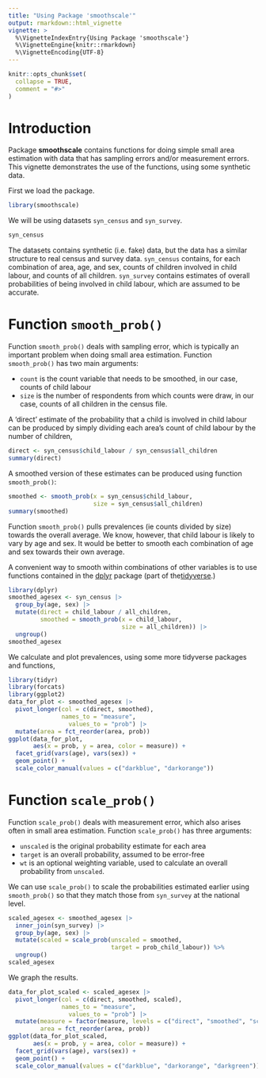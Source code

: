 ```yaml
---
title: "Using Package 'smoothscale'"
output: rmarkdown::html_vignette
vignette: >
  %\VignetteIndexEntry{Using Package 'smoothscale'}
  %\VignetteEngine{knitr::rmarkdown}
  %\VignetteEncoding{UTF-8}
---
```


```r
knitr::opts_chunk$set(
  collapse = TRUE,
  comment = "#>"
)
```

# Introduction

Package **smoothscale** contains functions for doing simple small area estimation with data that has sampling errors and/or measurement errors. This vignette demonstrates the use of the functions, using some synthetic data.

First we load the package.

```r
library(smoothscale)
```

We will be using datasets `syn_census` and `syn_survey`.

```r
syn_census
```
The datasets contains synthetic (i.e. fake) data, but the data has a similar structure to real census and survey data.  `syn_census` contains, for each combination of area, age, and sex, counts of children involved in child labour, and counts of all children. `syn_survey` contains estimates of overall probabilities of being involved in child labour, which are assumed to be accurate.

# Function `smooth_prob()`

Function `smooth_prob()` deals with sampling error, which is typically an important problem when doing small area estimation. Function `smooth_prob()` has two main arguments:

- `count` is the count variable that needs to be smoothed, in our case, counts of child labour
- `size` is the number of respondents from which counts were draw, in our case, counts of all children in the census file.

A 'direct' estimate of the probability that a child is involved in child labour can be produced by simply dividing each area's count of child labour by the number of children,
```r
direct <- syn_census$child_labour / syn_census$all_children
summary(direct)
```

A smoothed version of these estimates can be produced using function `smooth_prob()`:
```r
smoothed <- smooth_prob(x = syn_census$child_labour,
                        size = syn_census$all_children)
summary(smoothed)
```

Function `smooth_prob()` pulls prevalences (ie counts divided by size) towards the overall average. We know, however, that child labour is likely to vary by age and sex. It would be better to smooth each combination of age and sex towards their own average. 

A convenient way to smooth within combinations of other variables is to use functions contained in the [dplyr](https://dplyr.tidyverse.org) package (part of the[tidyverse](https://www.tidyverse.org).)

```r
library(dplyr)
smoothed_agesex <- syn_census |>
  group_by(age, sex) |>
  mutate(direct = child_labour / all_children,
         smoothed = smooth_prob(x = child_labour,
                                size = all_children)) |>
  ungroup()
smoothed_agesex
```

We calculate and plot prevalences, using some more tidyverse packages and functions,

```r
library(tidyr)
library(forcats)
library(ggplot2)
data_for_plot <- smoothed_agesex |>
  pivot_longer(col = c(direct, smoothed),
               names_to = "measure",
	             values_to = "prob") |>
  mutate(area = fct_reorder(area, prob))
ggplot(data_for_plot,
       aes(x = prob, y = area, color = measure)) +
  facet_grid(vars(age), vars(sex)) +
  geom_point() +
  scale_color_manual(values = c("darkblue", "darkorange"))
```


# Function `scale_prob()`

Function `scale_prob()` deals with measurement error, which also arises often in small area estimation. Function `scale_prob()` has three arguments:

- `unscaled` is the original probability estimate for each area
- `target` is an overall probability, assumed to be error-free
- `wt` is an optional weighting variable, used to calculate an overall probability from `unscaled`.

We can use `scale_prob()` to scale the probabilities estimated earlier using `smooth_prob()` so that they match those from `syn_survey` at the national level.

```r
scaled_agesex <- smoothed_agesex |>
  inner_join(syn_survey) |>
  group_by(age, sex) |>
  mutate(scaled = scale_prob(unscaled = smoothed,
                             target = prob_child_labour)) %>%
  ungroup()
scaled_agesex 
```

We graph the results.
```r
data_for_plot_scaled <- scaled_agesex |>
  pivot_longer(col = c(direct, smoothed, scaled),
               names_to = "measure",
	             values_to = "prob") |>
  mutate(measure = factor(measure, levels = c("direct", "smoothed", "scaled")),
         area = fct_reorder(area, prob))
ggplot(data_for_plot_scaled,
       aes(x = prob, y = area, color = measure)) +
  facet_grid(vars(age), vars(sex)) +
  geom_point() +
  scale_color_manual(values = c("darkblue", "darkorange", "darkgreen"))
```


